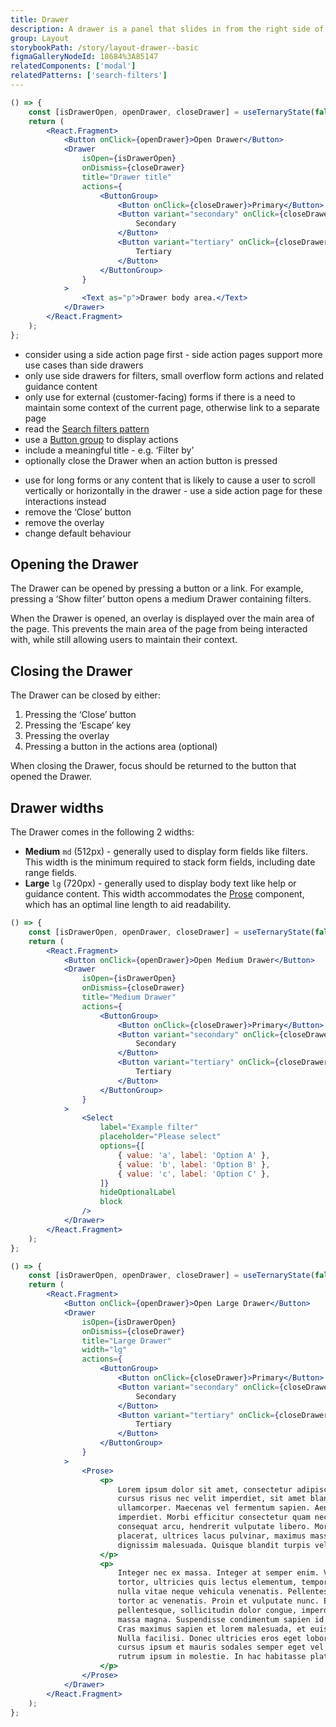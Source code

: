 ```yaml
---
title: Drawer
description: A drawer is a panel that slides in from the right side of the screen. The Drawer is overlayed on top of the main area of the page to capture the user’s attention while keeping the context of the current task.
group: Layout
storybookPath: /story/layout-drawer--basic
figmaGalleryNodeId: 18684%3A85147
relatedComponents: ['modal']
relatedPatterns: ['search-filters']
---
```


```jsx live
() => {
	const [isDrawerOpen, openDrawer, closeDrawer] = useTernaryState(false);
	return (
		<React.Fragment>
			<Button onClick={openDrawer}>Open Drawer</Button>
			<Drawer
				isOpen={isDrawerOpen}
				onDismiss={closeDrawer}
				title="Drawer title"
				actions={
					<ButtonGroup>
						<Button onClick={closeDrawer}>Primary</Button>
						<Button variant="secondary" onClick={closeDrawer}>
							Secondary
						</Button>
						<Button variant="tertiary" onClick={closeDrawer}>
							Tertiary
						</Button>
					</ButtonGroup>
				}
			>
				<Text as="p">Drawer body area.</Text>
			</Drawer>
		</React.Fragment>
	);
};
```

<DoHeading />

- consider using a side action page first - side action pages support more use cases than side drawers
- only use side drawers for filters, small overflow form actions and related guidance content
- only use for external (customer-facing) forms if there is a need to maintain some context of the current page, otherwise link to a separate page
- read the [Search filters pattern](/patterns/search-filters)
- use a [Button group](/components/button#button-group) to display actions
- include a meaningful title - e.g. ‘Filter by’
- optionally close the Drawer when an action button is pressed

<DontHeading />

- use for long forms or any content that is likely to cause a user to scroll vertically or horizontally in the drawer - use a side action page for these interactions instead
- remove the ‘Close’ button
- remove the overlay
- change default behaviour

## Opening the Drawer

The Drawer can be opened by pressing a button or a link. For example, pressing a ‘Show filter’ button opens a medium Drawer containing filters.

When the Drawer is opened, an overlay is displayed over the main area of the page. This prevents the main area of the page from being interacted with, while still allowing users to maintain their context.

## Closing the Drawer

The Drawer can be closed by either:

1. Pressing the ‘Close’ button
2. Pressing the ‘Escape’ key
3. Pressing the overlay
4. Pressing a button in the actions area (optional)

When closing the Drawer, focus should be returned to the button that opened the Drawer.

## Drawer widths

The Drawer comes in the following 2 widths:

- **Medium** `md` (512px) - generally used to display form fields like filters. This width is the minimum required to stack form fields, including date range fields.
- **Large** `lg` (720px) - generally used to display body text like help or guidance content. This width accommodates the [Prose](/components/prose) component, which has an optimal line length to aid readability.

```jsx live
() => {
	const [isDrawerOpen, openDrawer, closeDrawer] = useTernaryState(false);
	return (
		<React.Fragment>
			<Button onClick={openDrawer}>Open Medium Drawer</Button>
			<Drawer
				isOpen={isDrawerOpen}
				onDismiss={closeDrawer}
				title="Medium Drawer"
				actions={
					<ButtonGroup>
						<Button onClick={closeDrawer}>Primary</Button>
						<Button variant="secondary" onClick={closeDrawer}>
							Secondary
						</Button>
						<Button variant="tertiary" onClick={closeDrawer}>
							Tertiary
						</Button>
					</ButtonGroup>
				}
			>
				<Select
					label="Example filter"
					placeholder="Please select"
					options={[
						{ value: 'a', label: 'Option A' },
						{ value: 'b', label: 'Option B' },
						{ value: 'c', label: 'Option C' },
					]}
					hideOptionalLabel
					block
				/>
			</Drawer>
		</React.Fragment>
	);
};
```

```jsx live
() => {
	const [isDrawerOpen, openDrawer, closeDrawer] = useTernaryState(false);
	return (
		<React.Fragment>
			<Button onClick={openDrawer}>Open Large Drawer</Button>
			<Drawer
				isOpen={isDrawerOpen}
				onDismiss={closeDrawer}
				title="Large Drawer"
				width="lg"
				actions={
					<ButtonGroup>
						<Button onClick={closeDrawer}>Primary</Button>
						<Button variant="secondary" onClick={closeDrawer}>
							Secondary
						</Button>
						<Button variant="tertiary" onClick={closeDrawer}>
							Tertiary
						</Button>
					</ButtonGroup>
				}
			>
				<Prose>
					<p>
						Lorem ipsum dolor sit amet, consectetur adipiscing elit. Maecenas
						cursus risus nec velit imperdiet, sit amet blandit libero
						ullamcorper. Maecenas vel fermentum sapien. Aenean mollis tincidunt
						imperdiet. Morbi efficitur consectetur quam nec aliquam. Quisque id
						consequat arcu, hendrerit vulputate libero. Morbi et libero
						placerat, ultrices lacus pulvinar, maximus massa. Nam tempor eu nisl
						dignissim malesuada. Quisque blandit turpis vel egestas posuere.
					</p>
					<p>
						Integer nec ex massa. Integer at semper enim. Vestibulum elit
						tortor, ultricies quis lectus elementum, tempor pharetra ex. In ut
						nulla vitae neque vehicula venenatis. Pellentesque faucibus eget
						tortor ac venenatis. Proin et vulputate nunc. Etiam vitae dui
						pellentesque, sollicitudin dolor congue, imperdiet mauris. Aliquam a
						massa magna. Suspendisse condimentum sapien id nisi luctus accumsan.
						Cras maximus sapien et lorem malesuada, et euismod mauris tincidunt.
						Nulla facilisi. Donec ultricies eros eget lobortis aliquam. Sed
						cursus ipsum et mauris sodales semper eget vel diam. Nulla tincidunt
						rutrum ipsum in molestie. In hac habitasse platea dictumst.
					</p>
				</Prose>
			</Drawer>
		</React.Fragment>
	);
};
```
